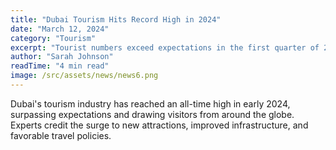 ```yaml
---
title: "Dubai Tourism Hits Record High in 2024"
date: "March 12, 2024"
category: "Tourism"
excerpt: "Tourist numbers exceed expectations in the first quarter of 2024."
author: "Sarah Johnson"
readTime: "4 min read"
image: /src/assets/news/news6.png
---
```


Dubai's tourism industry has reached an all-time high in early 2024, surpassing expectations and drawing visitors from around the globe. Experts credit the surge to new attractions, improved infrastructure, and favorable travel policies.

